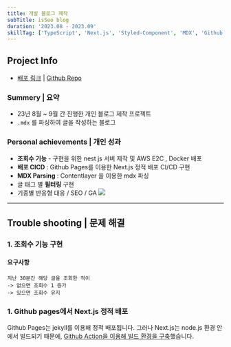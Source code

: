 ```yaml
---
title: 개발 블로그 제작
subTitle: isSeo blog
duration: '2023.08 - 2023.09'
skillTag: ['TypeScript', 'Next.js', 'Styled-Component', 'MDX', 'Github Page']
---
```



<ProjectMainImage contents={contents} />

## Project Info

- [배포 링크](https://blog.seo0h.me/ 'preview') | [Github Repo](https://github.com/Seo0H/seo0h.github.io 'preview')

### Summery | 요약

- 23년 8월 ~ 9월 간 진행한 개인 블로그 제작 프로젝트
- `.mdx` 를 파싱하여 글을 작성하는 블로그

### Personal achievements | 개인 성과

- **조회수 기능** - 구현을 위한 nest js 서버 제작 및 AWS E2C , Docker 배포
- **배포 CICD** : Github Pages를 이용한 Next.js 정적 배포 CI/CD 구현
- **MDX Parsing** : Contentlayer 을 이용한 mdx 파싱
- 글 태그 별 **필터링** 구현
- 기종별 반응형 대응 / SEO / GA
  ![](/posts/blog/seo.png)

---

## Trouble shooting | 문제 해결

### 1. 조회수 기능 구현

#### 요구사항

```
지난 30분간 해당 글을 조회한 적이
-> 없으면 조회수 1 증가
-> 있으면 조회수 유지
```

### 1. Github pages에서 Next.js 정적 배포

Github Pages는 jekyll를 이용해 정적 배포됩니다. 그러나 Next.js는 node.js 환경 안에서 빌드되기 때문에, [Github Action을 이용해 빌드 환경을 구축](https://github.com/Seo0H/seo0h.github.io/blob/main/.github/workflows/node.js.yml)했습니다.
